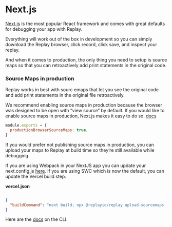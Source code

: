# Next.js

[Next.js](https://nextjs.org/) is the most popular React framework and comes with great defaults for debugging your app with Replay.

Everything will work out of the box in development so you can simply download the Replay browser, click record, click save, and inspect your replay. 

And when it comes to production, the only thing you need to setup is source maps so that you can retroactively add print statements in the original code.

### Source Maps in production

Replay works in best with sourc emaps that let you see the original code and add print statements in the original file retroactively. 

We recommend enabling source maps in production because the browser was designed to be open with “view source” by default. If you would like to enable source maps in production, Next.js makes it easy to do so. [docs](https://nextjs.org/docs/app/api-reference/next-config-js/productionBrowserSourceMaps)

```jsx
module.exports = {
  productionBrowserSourceMaps: true,
}
```

If you would prefer not publishing source maps in production, you can upload your maps to Replay at build time so they’re still available while debugging.

If you are using Webpack in your NextJS app you can update your next.config.js [here](https://docs.replay.io/teams-and-admin/uploading-source-maps#6e444abdd19642af9ddc34766ff84bf2). If you are using SWC which is now the default, you can update the Vercel build step.

**vercel.json**

```json

{
  "buildCommand": "next build; npx @replayio/replay upload-sourcemaps ./next"
}
```

Here are the [docs](https://docs.replay.io/teams-and-admin/uploading-source-maps#6e444abdd19642af9ddc34766ff84bf2) on the CLI.